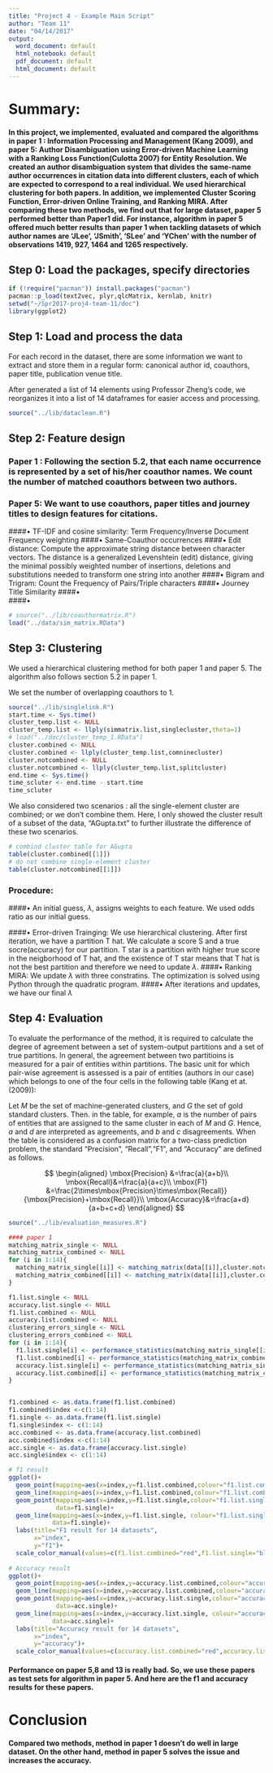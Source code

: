 ```yaml
---
title: "Project 4 - Example Main Script"
author: "Team 11"
date: "04/14/2017"
output:
  word_document: default
  html_notebook: default
  pdf_document: default
  html_document: default
---
```


# Summary:
#### In this project, we implemented, evaluated and compared the algorithms in paper 1 : Information Processing and Management (Kang 2009), and paper 5: Author Disambiguation using Error-driven Machine Learning with a Ranking Loss Function(Culotta 2007) for Entity Resolution. We created an author disambiguation system that divides the same-name author occurrences in citation data into different clusters, each of which are expected to correspond to a real individual. We used hierarchical clustering for both papers. In addition, we implemented Cluster Scoring Function, Error-driven Online Training, and Ranking MIRA. After comparing these two methods, we find out that for large dataset, paper 5 performed better than Paper1 did. For instance, algorithm in paper 5 offered much better results than paper 1 when tackling datasets of which author names are 'JLee', 'JSmith', 'SLee' and 'YChen' with the number of observations 1419, 927, 1464 and 1265 respectively.

## Step 0: Load the packages, specify directories

```r
if (!require("pacman")) install.packages("pacman")
pacman::p_load(text2vec, plyr,qlcMatrix, kernlab, knitr)
setwd("~/Spr2017-proj4-team-11/doc")
library(ggplot2)
```

## Step 1: Load and process the data

For each record in the dataset, there are some information we want to extract and store them in a regular form: canonical author id, coauthors, paper title, publication venue title. 

After generated a list of 14 elements using Professor Zheng's code, we reorganizes it into a list of 14 dataframes for easier access and processing.
```r
source("../lib/dataclean.R")
```

## Step 2: Feature design

### Paper 1 : Following the section 5.2, that each name occurrence is represented by a set of his/her coauthor names. We count the number of matched coauthors between two authors. 

### Paper 5: We want to use coauthors, paper titles and journey titles to design features for citations.
####•	TF-IDF and cosine similarity: Term Frequency/Inverse Document Frequency weighting
####•	Same-Coauthor occurrences
####•	Edit distance: Compute the approximate string distance between character vectors. The distance is a generalized Levenshtein (edit) distance, giving the minimal possibly weighted number of insertions, deletions and substitutions needed to transform one string into another
####• Bigram and Trigram: Count the Frequency of Pairs/Triple characters
####•	Journey Title Similarity 
####•	
####•	

```r
# source("../lib/coauthormatrix.R")
load("../data/sim_matrix.RData")
```

## Step 3: Clustering

We used a hierarchical clustering method for both paper 1 and paper 5.
The algorithm also follows section 5.2 in paper 1. 

\includegraphics[width=450pt]{algorithm2.png}

We set the number of overlapping coauthors to 1.
```r
source("../lib/singlelink.R")
start.time <- Sys.time()
cluster_temp.list <- NULL
cluster_temp.list <- llply(simmatrix.list,singlecluster,theta=1)
# load("../doc/cluster_temp_1.RData")
cluster.combined <- NULL
cluster.combined <- llply(cluster_temp.list,comninecluster)
cluster.notcombined <- NULL
cluster.notcombined <- llply(cluster_temp.list,splitcluster)
end.time <- Sys.time()
time_scluter <- end.time - start.time
time_scluter
```


We also considered two scenarios : all the single-element cluster are combined; or we don't combine them. Here, I only showed the cluster result of a subset of the data, "AGupta.txt" to further illustrate the difference of these two scenarios. 
```r
# combind cluster table for AGupta
table(cluster.combined[[1]])
# do not combine single-element cluster 
table(cluster.notcombined[[1]])
```


### Procedure: 
####•	An initial guess, $\lambda$, assigns weights to each feature. We used odds ratio as our initial guess. 

\includegraphics[width=450pt]{algorithm2.png}

####•	Error-driven Trainging: We use hierarchical clustering. After first iteration, we have a partition T hat. We calculate a score S and a true socre(accuracy) for our partition. T star is a partition with higher true score in the neigborhood of T hat, and the existence of T star means that T hat is not the best partition and therefore we need to update $\lambda$. 
####• Ranking MIRA: We update $\lambda$ with three constratins. The optimization is solved using Python through the quadratic program. 
####• After iterations and updates, we have our final $\lambda$ 



## Step 4: Evaluation

To evaluate the performance of the method, it is required to calculate the degree of agreement between a set of system-output partitions and a set of true partitions. In general, the agreement between two partitioins is measured for a pair of entities within partitions. The basic unit for which pair-wise agreement is assessed is a pair of entities (authors in our case) which belongs to one of the four cells in the following table (Kang et at.(2009)):

\includegraphics[width=500pt]{matching_matrix.png}

Let $M$ be the set of machine-generated clusters, and $G$ the set of gold standard clusters. Then. in the table, for example, $a$ is the number of pairs of entities that are assigned to the same cluster in each of $M$ and $G$. Hence, $a$ and $d$ are interpreted as agreements, and $b$ and $c$ disagreements. When the table is considered as a confusion matrix for a two-class prediction problem, the standard "Precision", "Recall","F1", and "Accuracy" are defined as follows.

$$
\begin{aligned}
\mbox{Precision} &=\frac{a}{a+b}\\
\mbox{Recall}&=\frac{a}{a+c}\\
\mbox{F1} &=\frac{2\times\mbox{Precision}\times\mbox{Recall}}{\mbox{Precision}+\mbox{Recall}}\\
\mbox{Accuracy}&=\frac{a+d}{a+b+c+d}
\end{aligned}
$$

```r
source("../lib/evaluation_measures.R")

#### paper 1 
matching_matrix_single <- NULL
matching_matrix_combined <- NULL
for (i in 1:14){
  matching_matrix_single[[i]] <- matching_matrix(data[[i]],cluster.notcombined[[i]])
  matching_matrix_combined[[i]] <- matching_matrix(data[[i]],cluster.combined[[i]])
}

f1.list.single <- NULL
accuracy.list.single <- NULL
f1.list.combined <- NULL
accuracy.list.combined <- NULL
clustering_errors_single <- NULL
clustering_errors_combined <- NULL
for (i in 1:14){
  f1.list.single[i] <- performance_statistics(matching_matrix_single[[i]])$f1
  f1.list.combined[i] <- performance_statistics(matching_matrix_combined[[i]])$f1
  accuracy.list.single[i] <- performance_statistics(matching_matrix_single[[i]])$accuracy
  accuracy.list.combined[i] <- performance_statistics(matching_matrix_combined[[i]])$accuracy
}


f1.combined <- as.data.frame(f1.list.combined)
f1.combined$index <-c(1:14)
f1.single <- as.data.frame(f1.list.single)
f1.single$index <- c(1:14)
acc.combined <- as.data.frame(accuracy.list.combined)
acc.combined$index <-c(1:14)
acc.single <- as.data.frame(accuracy.list.single)
acc.single$index <- c(1:14)

# f1 result
ggplot()+
  geom_point(mapping=aes(x=index,y=f1.list.combined,colour="f1.list.combined"), data=f1.combined)+ 
  geom_line(mapping=aes(x=index,y=f1.list.combined,colour="f1.list.combined"), data=f1.combined)+
  geom_point(mapping=aes(x=index,y=f1.list.single,colour="f1.list.single"),
             data=f1.single)+
  geom_line(mapping=aes(x=index,y=f1.list.single, colour="f1.list.single"),
            data=f1.single)+
  labs(title="F1 result for 14 datasets",
       x="index",
       y="f1")+
  scale_color_manual(values=c(f1.list.combined="red",f1.list.single="blue"))
  
# Accuracy result 
ggplot()+
  geom_point(mapping=aes(x=index,y=accuracy.list.combined,colour="accuracy.list.combined"), data=acc.combined)+ 
  geom_line(mapping=aes(x=index,y=accuracy.list.combined,colour="accuracy.list.combined"), data=acc.combined)+
  geom_point(mapping=aes(x=index,y=accuracy.list.single,colour="accuracy.list.single"),
             data=acc.single)+
  geom_line(mapping=aes(x=index,y=accuracy.list.single, colour="accuracy.list.single"),
            data=acc.single)+
  labs(title="Accuracy result for 14 datasets",
       x="index",
       y="accuracy")+
  scale_color_manual(values=c(accuracy.list.combined="red",accuracy.list.single="blue"))

```

#### Performance on paper 5,8 and 13 is really bad. So, we use these papers as test sets for algorithm in paper 5. And here are the f1 and accuracy results for these papers. 

\includegraphics[width=500pt]{matching_matrix.png}

# Conclusion 
#### Compared two methods, method in paper 1 doesn't do well in large dataset. On the other hand, method in paper 5 solves the issue and increases the accuracy. 


